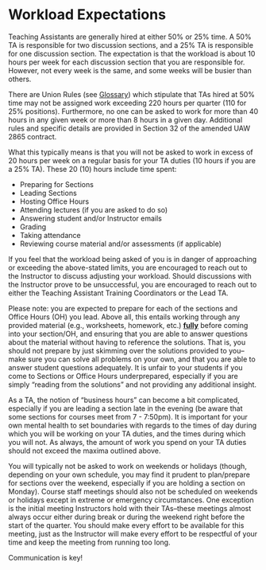# Workload Expectations

Teaching Assistants are generally hired at either 50% or 25% time. A 50% TA is responsible for two discussion sections, and a 25% TA is responsible for one discussion section. The expectation is that the workload is about 10 hours per week for each discussion section that you are responsible for. However, not every week is the same, and some weeks will be busier than others.

There are Union Rules (see [Glossary](../Part_8_Glossary/glossary.qmd)) which stipulate that TAs hired at 50% time may not be assigned work exceeding 220 hours per quarter (110 for 25% positions). Furthermore, no one can be asked to work for more than 40 hours in any given week or more than 8 hours in a given day. Additional rules and specific details are provided in Section 32 of the amended UAW 2865 contract. 

What this typically means is that you will not be asked to work in excess of 20 hours per week on a regular basis for your TA duties (10 hours if you are a 25% TA). These 20 (10) hours include time spent:

- Preparing for Sections
- Leading Sections
- Hosting Office Hours
- Attending lectures (if you are asked to do so)
- Answering student and/or Instructor emails
- Grading
- Taking attendance
- Reviewing course material and/or assessments (if applicable)

If you feel that the workload being asked of you is in danger of approaching or exceeding the above-stated limits, you are encouraged to reach out to the Instructor to discuss adjusting your workload. Should discussions with the Instructor prove to be unsuccessful, you are encouraged to reach out to either the Teaching Assistant Training Coordinators or the Lead TA.

Please note: you are expected to prepare for each of the sections and Office Hours (OH) you lead. Above all, this entails working through any provided material (e.g., worksheets, homework, etc.) [**fully**]{.underline} before coming into your section/OH, and ensuring that you are able to answer questions about the material without having to reference the solutions. That is, you should not prepare by just skimming over the solutions provided to you–make sure you can solve all problems on your own, and that you are able to answer student questions adequately. It is unfair to your students if you come to Sections or Office Hours underprepared, especially if you are simply "reading from the solutions" and not providing any additional insight.

As a TA, the notion of "business hours" can become a bit complicated, especially if you are leading a section late in the evening (be aware that some sections for courses meet from 7 - 7:50pm). It is important for your own mental health to set boundaries with regards to the times of day during which you will be working on your TA duties, and the times during which you will not. As always, the amount of work you spend on your TA duties should not exceed the maxima outlined above.

You will typically not be asked to work on weekends or holidays (though, depending on your own schedule, you may find it prudent to plan/prepare for sections over the weekend, especially if you are holding a section on Monday). Course staff meetings should also not be scheduled on weekends or holidays except in extreme or emergency circumstances. One exception is the initial meeting Instructors hold with their TAs–these meetings almost always occur either during break or during the weekend right before the start of the quarter. You should make every effort to be available for this meeting, just as the Instructor will make every effort to be respectful of your time and keep the meeting from running too long.


:::{.callout-tip}
Communication is key!
:::
